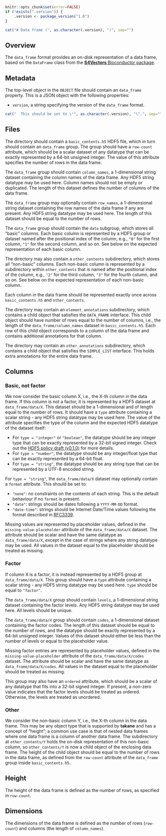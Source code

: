 ```r
knitr::opts_chunk$set(error=FALSE)
if (!exists(".version")) {
    .version <- package_version("1.0")
}
```

```r
cat("# Data frame (", as.character(.version), ")", sep="")
```

## Overview

The `data_frame` format provides an on-disk representation of a data frame, based on the `DataFrame` class from the [**S4Vectors** Bioconductor package](https://bioconductor.org/packages/S4Vectors).

## Metadata

The top-level object in the `OBJECT` file should contain an `data_frame` property.
This is a JSON object with the following properties:

- `version`, a string specifying the version of the `data_frame` format.
```r
cat("  This should be set to \"", as.character(.version), "\".", sep="")
```

## Files

The directory should contain a `basic_contents.h5` HDF5 file, which in turn should contain an `data_frame` group.
The group should have a `row-count` attribute, which should be a scalar dataset of any datatype that can be exactly represented by a 64-bit unsigned integer.
The value of this attribute specifies the number of rows in the data frame.

The `data_frame` group should contain `column_names`, a 1-dimensional string dataset containing the column names of the data frame.
Any HDF5 string datatype may be used here.
Column names should not be empty or duplicated.
The length of this dataset defines the number of columns of the data frame.

The `data_frame` group may optionally contain `row_names`, a 1-dimensional string dataset containing the row names of the data frame if any are present.
Any HDF5 string datatype may be used here.
The length of this dataset should be equal to the number of rows.

The `data_frame` group should contain the `data` subgroup, which stores all "basic" columns.
Each basic column is represented by a HDF5 group or dataset named after the positional index of the column, e.g., `"0"` for the first column, `"1"` for the second column, and so on.
See below on the expected representation of each basic column.

The directory may also contain a `other_contents` subdirectory, which stores all "non-basic" columns.
Each non-basic column is represented by a subdirectory within `other_contents` that is named after the positional index of the column, e.g., `"2"` for the third column, `"3"` for the fourth column, and so on.
See below on the expected representation of each non-basic column.

Each column in the data frame should be represented exactly once across `basic_contents.h5` and `other_contents`.

The directory may contain an `element_annotations` subdirectory, which contains a child object that satisfies the `DATA_FRAME` interface.
This child object should have number of rows equal to the number of columns, i.e., the length of the `data_frame/column_names` dataset in `basic_contents.h5`.
Each row of this child object corresponds to a column of the data frame and contains additional annotations for that column.

The directory may contain an `other_annotations` subdirectory, which contains a child object that satisfies the `SIMPLE_LIST` interface.
This holds extra annotations for the entire data frame.

## Columns

### Basic, not factor

We now consider the basic column X, i.e., the X-th column in the data frame.
If this column is not a factor, it is represented by a HDF5 dataset at `data_frame/data/X`.
This dataset should be a 1-dimensional and of length equal to the number of rows.
It should have a `type` attribute containing a scalar string - any HDF5 string datatype may be used here.
The value of the attribute specifies the type of the column and the expected HDF5 datatype of the dataset itself:

- For `type = "integer"` or `"boolean"`, the datatype should be any integer type that can be exactly represented by a 32-bit signed integer.
  Check out the [HDF5 policy draft (v0.1.0)](https://github.com/ArtifactDB/Bioc-HDF5-policy/tree/v0.1.0) for more details.
- For `type = "number"`, the datatype should be any integer/float type that can be exactly represented by a 64-bit float.
- For `type = "string"`, the datatype should be any string type that can be represented by a UTF-8 encoded string.

For `type = "string"`, the `data_frame/data/X` dataset may optionally contain a `format` attribute.
This should be set to:

- `"none"`: no constraints on the contents of each string.
  This is the default behaviour if no `format` is present.
- `"date"`: strings should be dates following a `YYYY-MM-DD` format.
- `"date-time"`: strings should be Internet Date/Time values following the format described in [RFC3339](https://www.rfc-editor.org/rfc/rfc3339).

Missing values are represented by placeholder values, defined in the `missing-value-placeholder` attribute of the `data_frame/data/X` dataset.
The attribute should be scalar and have the same datatype as `data_frame/data/X`, except in the case of strings where any string datatype may be used.
All values in the dataset equal to the placeholder should be treated as missing.

### Factor

If column X is a factor, it is instead represented by a HDF5 group at `data_frame/data/X`.
This group should have a `type` attribute containing a scalar string - any HDF5 string datatype may be used here.
`type` should be equal to `"factor"`.

The `data_frame/data/X` group should contain `levels`, a 1-dimensional string dataset containing the factor levels.
Any HDF5 string datatype may be used here.
All levels should be unique.

The `data_frame/data/X` group should contain `codes`, a 1-dimensional dataset containing the factor codes. 
The length of this dataset should be equal to the number of rows, and the datatype should be exactly represented by a 64-bit unsigned integer.
Values of this dataset should either be less than the number of levels or equal to the placeholder value.

Missing factor entries are represented by placeholder values, defined in the `missing-value-placeholder` attribute of the `data_frame/data/X/codes` dataset.
The attribute should be scalar and have the same datatype as `data_frame/data/X/codes`.
All values in the dataset equal to the placeholder should be treated as missing.

This group may also have an `ordered` attribute, which should be a scalar of any datatype that fits into a 32-bit signed integer.
If present, a non-zero value indicates that the factor levels should be treated as ordered.
Otherwise, the levels are treated as unordered.

### Other

We consider the non-basic column Y, i.e., the X-th column in the data frame.
This may be any object type that is supported by **takane** and has a concept of "height";
a common use case is that of nested data frames where one data frame is a column of another data frame.
The subdirectory at `other_contents/Y` holds the on-disk representation of this non-basic column, so `other_contents/Y` is now a child object of the enclosing data frame.
The height of the child object should be equal to the number of rows in the data frame, as defined from the `row-count` attribute of the `data_frame` group inside `basic_contents.h5`.

## Height

The height of the data frame is defined as the number of rows, as specified in `row-count`.

## Dimensions

The dimensions of the data frame is defined as the number of rows (`row-count`) and columns (the length of `column_names`).
